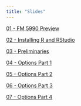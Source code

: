 ```yaml
---
title: "Slides"
---
```


[01 - FM 5990 Preview](slides_01_fm_5990_preview.pdf)

[02 - Installing R and RStudio](slides_02_installing_r_and_rstudio.pdf)

[03 - Preliminaries](slides_03_preliminaries.pdf)

[04 - Options Part 1](slides_04_options_1.pdf)

[05 - Options Part 2](slides_05_options_2.pdf)

[06 - Options Part 3](slides_06_options_3.pdf)

[07 - Options Part 4](slides_07_options_4.pdf)

